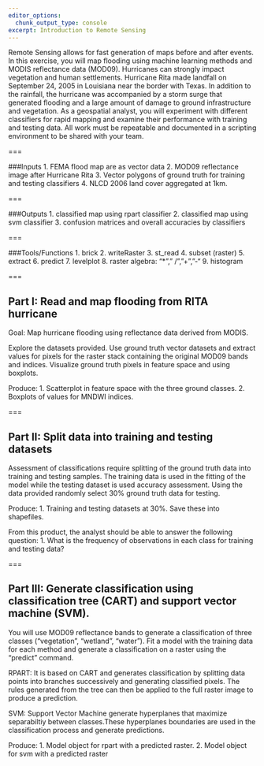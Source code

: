 ```yaml
---
editor_options: 
  chunk_output_type: console
excerpt: Introduction to Remote Sensing
---
```


Remote Sensing allows for fast generation of maps before and after events. In this exercise, you will map flooding using machine learning methods and MODIS reflectance data (MOD09). Hurricanes can strongly impact vegetation and human settlements. Hurricane Rita made landfall on September 24, 2005 in Louisiana near the border with Texas. In addition to the rainfall, the hurricane was accompanied by a storm surge that generated flooding and a large amount of damage to ground infrastructure and vegetation. As a geospatial analyst, you will experiment with different classifiers for rapid mapping and examine their performance with training and testing data. All work must be repeatable and documented in a scripting environment to be shared with your team.

===

###Inputs
  1. FEMA flood map are as vector data
  2. MOD09 reflectance image after Hurricane Rita
  3. Vector polygons of ground truth for training and testing classifiers
  4. NLCD 2006 land cover aggregated at 1km.

===

###Outputs
	1. classified map using rpart classifier
	2. classified map using svm classifier
  3. confusion matrices and overall accuracies by classifiers 
  
===
             
###Tools/Functions
  1. brick
	2. writeRaster
	3. st_read
  4. subset (raster)
	5. extract
  6. predict
	7. levelplot
	8. raster algebra: “*”,” /”,”+”,”-“
  9. histogram
	 
===

## Part I: Read and map flooding from RITA hurricane  

Goal: Map hurricane flooding using reflectance data derived from MODIS.  

Explore the datasets provided. Use ground truth vector datasets and extract values for pixels for the raster stack containing the original MOD09 bands and indices. Visualize ground truth pixels in feature space and using boxplots.

Produce:
1.	Scatterplot in feature space with the three ground classes.
2.	Boxplots of values for MNDWI indices.

===

## Part II: Split data into training and testing datasets 

Assessment of classifications require splitting of the ground truth data into training and testing samples. The training data is used in the fitting of the model while the testing dataset is used accuracy assessment. Using the data provided randomly select 30% ground truth data for testing.

Produce:
1.	Training and testing datasets at 30%. Save these into shapefiles.

From this product, the analyst should be able to answer the following question:
1.	What is the frequency of observations in each class for training and testing data?

===

## Part III:  Generate classification using classification tree (CART) and support vector machine (SVM). 

You will use MOD09 reflectance bands to generate a classification of three classes (“vegetation”, “wetland”, “water”). Fit a model with the training data for each method and generate a classification on a raster using the “predict” command.
 
RPART: It is based on CART and generates classification by splitting data points into branches successively and generating classified pixels. The rules generated from the tree can then be applied to the full raster image to produce a prediction.

SVM: Support Vector Machine  generate hyperplanes that maximize separabiltiy between classes.These hyperplanes boundaries are used in the classification process and generate predictions.

Produce:
1.	Model object for rpart with a predicted raster.
2.	Model object for svm with a predicted raster







